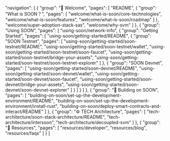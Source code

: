 "navigation": [
  {
    "group": "🚀 Welcome",
    "pages": [
      "README",
      {
        "group": "What is SOON？",
        "pages": [
          "welcome/what-is-soon/core-technologies",
          "welcome/what-is-soon/features",
          "welcome/what-is-soon/roadmap"
        ]
      },
      "welcome/super-adoption-stack-sas",
      "welcome/why-svm"
    ]
  },
  {
    "group": "Using SOON",
    "pages": [
      "using-soon/network-info",
      {
        "group": "Getting Started",
        "pages": [
          "using-soon/getting-started/README",
          {
            "group": "SOON Testnet",
            "pages": [
              "using-soon/getting-started/soon-testnet/README",
              "using-soon/getting-started/soon-testnet/wallet",
              "using-soon/getting-started/soon-testnet/soon-faucet",
              "using-soon/getting-started/soon-testnet/bridge-your-assets",
              "using-soon/getting-started/soon-testnet/soon-testnet-explorer"
            ]
          },
          {
            "group": "SOON Devnet",
            "pages": [
              "using-soon/getting-started/soon-devnet/README",
              "using-soon/getting-started/soon-devnet/wallet",
              "using-soon/getting-started/soon-devnet/soon-faucet",
              "using-soon/getting-started/soon-devnet/bridge-your-assets",
              "using-soon/getting-started/soon-devnet/soon-devnet-explorer"
            ]
          }
        ]
      }
    ]
  },
  {
    "group": "🔨 Building on SOON",
    "pages": [
      "building-on-soon/set-up-the-development-environment/README",
      "building-on-soon/set-up-the-development-environment/install-rust",
      "building-on-soon/deploy-smart-contracts-and-interact/README"
    ]
  },
  {
    "group": "⚙️ TECH Architecture",
    "pages": [
      "tech-architecture/soon-stack-architecture/README",
      "tech-architecture/intersoon",
      "tech-architecture/decoupled-svm"
    ]
  },
  {
    "group": "📖 Resources",
    "pages": [
      "resources/developer",
      "resources/blog",
      "resources/faqs"
    ]
  }
]
